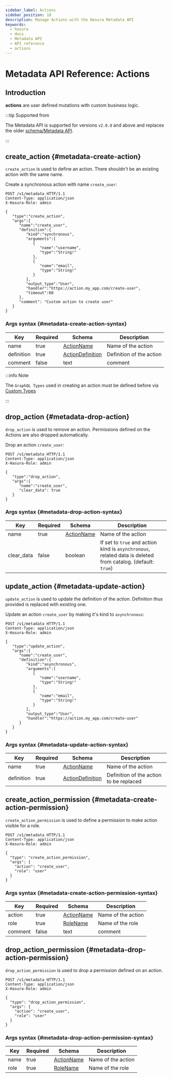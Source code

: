```yaml
---
sidebar_label: Actions
sidebar_position: 18
description: Manage Actions with the Hasura Metadata API
keywords:
  - hasura
  - docs
  - Metadata API
  - API reference
  - actions
---
```


# Metadata API Reference: Actions

## Introduction

**actions** are user defined mutations with custom business logic.

:::tip Supported from

The Metadata API is supported for versions `v2.0.0` and above and
replaces the older [schema/Metadata API](/api-reference/schema-metadata-api/index.mdx).

:::

## create_action {#metadata-create-action}

`create_action` is used to define an action. There shouldn't be an
existing action with the same name.

Create a synchronous action with name `create_user`:

```http
POST /v1/metadata HTTP/1.1
Content-Type: application/json
X-Hasura-Role: admin

{
   "type":"create_action",
   "args":{
      "name":"create_user",
      "definition":{
         "kind":"synchronous",
         "arguments":[
            {
               "name":"username",
               "type":"String!"
            },
            {
               "name":"email",
               "type":"String!"
            }
         ],
         "output_type":"User",
         "handler":"https://action.my_app.com/create-user",
         "timeout":60
      },
      "comment": "Custom action to create user"
   }
}
```

### Args syntax {#metadata-create-action-syntax}

| Key        | Required | Schema                                                              | Description              |
| ---------- | -------- | ------------------------------------------------------------------- | ------------------------ |
| name       | true     | [ActionName](/api-reference/syntax-defs.mdx#actionname)             | Name of the action       |
| definition | true     | [ActionDefinition](/api-reference/syntax-defs.mdx#actiondefinition) | Definition of the action |
| comment    | false    | text                                                                | comment                  |

:::info Note

The `GraphQL Types` used in creating an action must be defined before
via [Custom Types](/api-reference/metadata-api/custom-types.mdx)

:::

## drop_action {#metadata-drop-action}

`drop_action` is used to remove an action. Permissions defined on the
Actions are also dropped automatically.

Drop an action `create_user`:

```http
POST /v1/metadata HTTP/1.1
Content-Type: application/json
X-Hasura-Role: admin

{
   "type":"drop_action",
   "args":{
      "name":"create_user",
      "clear_data": true
   }
}
```

### Args syntax {#metadata-drop-action-syntax}

| Key        | Required | Schema                                                  | Description                                                                                                 |
| ---------- | -------- | ------------------------------------------------------- | ----------------------------------------------------------------------------------------------------------- |
| name       | true     | [ActionName](/api-reference/syntax-defs.mdx#actionname) | Name of the action                                                                                          |
| clear_data | false    | boolean                                                 | If set to `true` and action kind is `asynchronous`, related data is deleted from catalog. (default: `true`) |

## update_action {#metadata-update-action}

`update_action` is used to update the definition of the action.
Definition thus provided is replaced with existing one.

Update an action `create_user` by making it's kind to `asynchronous`:

```http
POST /v1/metadata HTTP/1.1
Content-Type: application/json
X-Hasura-Role: admin

{
   "type":"update_action",
   "args":{
      "name":"create_user",
      "definition":{
         "kind":"asynchronous",
         "arguments":[
            {
               "name":"username",
               "type":"String!"
            },
            {
               "name":"email",
               "type":"String!"
            }
         ],
         "output_type":"User",
         "handler":"https://action.my_app.com/create-user"
      }
   }
}
```

### Args syntax {#metadata-update-action-syntax}

| Key        | Required | Schema                                                              | Description                             |
| ---------- | -------- | ------------------------------------------------------------------- | --------------------------------------- |
| name       | true     | [ActionName](/api-reference/syntax-defs.mdx#actionname)             | Name of the action                      |
| definition | true     | [ActionDefinition](/api-reference/syntax-defs.mdx#actiondefinition) | Definition of the action to be replaced |

## create_action_permission {#metadata-create-action-permission}

`create_action_permission` is used to define a permission to make action
visible for a role.

```http
POST /v1/metadata HTTP/1.1
Content-Type: application/json
X-Hasura-Role: admin

{
  "type": "create_action_permission",
  "args": {
    "action": "create_user",
    "role": "user"
  }
}
```

### Args syntax {#metadata-create-action-permission-syntax}

| Key     | Required | Schema                                                  | Description        |
| ------- | -------- | ------------------------------------------------------- | ------------------ |
| action  | true     | [ActionName](/api-reference/syntax-defs.mdx#actionname) | Name of the action |
| role    | true     | [RoleName](/api-reference/syntax-defs.mdx#rolename)     | Name of the role   |
| comment | false    | text                                                    | comment            |

## drop_action_permission {#metadata-drop-action-permission}

`drop_action_permission` is used to drop a permission defined on an action.

```http
POST /v1/metadata HTTP/1.1
Content-Type: application/json
X-Hasura-Role: admin

{
  "type": "drop_action_permission",
  "args": {
    "action": "create_user",
    "role": "user"
  }
}
```

### Args syntax {#metadata-drop-action-permission-syntax}

| Key  | Required | Schema                                                  | Description        |
| ---- | -------- | ------------------------------------------------------- | ------------------ |
| name | true     | [ActionName](/api-reference/syntax-defs.mdx#actionname) | Name of the action |
| role | true     | [RoleName](/api-reference/syntax-defs.mdx#rolename)     | Name of the role   |
